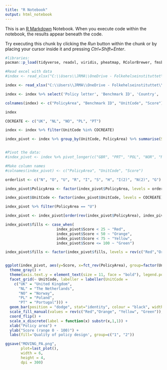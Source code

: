 ```yaml
---
title: "R Notebook"
output: html_notebook
---
```


This is an [R Markdown](http://rmarkdown.rstudio.com) Notebook. When you execute code within the notebook, the results appear beneath the code. 

Try executing this chunk by clicking the *Run* button within the chunk or by placing your cursor inside it and pressing *Ctrl+Shift+Enter*. 

```r
#libraries:
pacman::p_load(tidyverse, readxl, viridis, pheatmap, RColorBrewer, fmsb, hrbrthemes, viridis, colormap)
```

```r
#Read excel with data
#index <- read_xlsx("C:\\Users\\JRMA\\OneDrive - Folkehelseinstituttet\\Dokumenter\\CO-CREATE\\R\\CO-CREATE_3\\index med kategorier unpivoted.xlsx", sheet = "Sheet9")

index <- read_xlsx("C:\\Users\\JRMA\\OneDrive - Folkehelseinstituttet\\WP2 & 3 collaboration\\Benchmarking tool NOURISHING & MOVING\\NOURISHING\\NOURISHING Working documents\\NOURISHING benchmarking tool .xlsx", sheet = "all_countries_aggregated")

index <- index %>% select('Policy letter', 'Benchmark ID', 'Country', 'Sum of Presence and Attribute scores')

colnames(index) <- c("PolicyArea", "Benchmark ID", "UnitCode", "Score")

index

COCREATE <- c("UK", "NL", "NO", "PL", "PT")

index <- index %>% filter(UnitCode %in% COCREATE)

index_pivot <- index %>% group_by(UnitCode, PolicyArea) %>% summarise(Score = round(mean(Score),0))


#Pivot the data: 
#index_pivot <- index %>% pivot_longer(c("GBR", "PRT", "POL", "NOR", "NLD"), names_to = "Countries", values_to = "values")

#Make column names
#colnames(index_pivot) <- c("PolicyArea", "UnitCode", "Score")


```

```r

orderlist <- c("N", "O", "U", "R", "I", "S", "H", "I(2)", "N(2)", "G")

index_pivot$PolicyArea <- factor(index_pivot$PolicyArea, levels = orderlist)

index_pivot$UnitCode <- factor(index_pivot$UnitCode, levels = COCREATE)

index_pivot %>% filter(PolicyArea == "U")
```


```r
index_pivot <- index_pivot[order(rev(index_pivot$PolicyArea), index_pivot$Score, decreasing = T), ]

index_pivot$fills <- case_when(
                       index_pivot$Score < 25 ~ "Red",
                       index_pivot$Score < 50 ~ "Orange",
                       index_pivot$Score < 75 ~ "Yellow",
                       index_pivot$Score <= 100 ~ "Green")

index_pivot$fills <- factor(index_pivot$fills, levels = rev(c("Red","Orange", "Yellow", "Green")))


ggplot(index_pivot, aes(y=Score, x=fct_rev(PolicyArea), group=factor(UnitCode), order(rev(fills)))) + 
  theme_gray() +
  theme(axis.text.y = element_text(size = 11, face = "bold"), legend.position="bottom") + 
  facet_grid(~ UnitCode, labeller = labeller(UnitCode = 
    c("UK" = "United Kingdom",
      "NL" = "The Netherlands",
      "NO" = "Norway",
      "PL" = "Poland",
      "PT" = "Portugal"))) + 
  geom_bar(position = "dodge", stat="identity", colour = "black", width=0.45, aes(fill=fills)) +
  scale_fill_manual(values = rev(c("Red","Orange", "Yellow", "Green")), labels= rev(c("Poor", "Low", "Moderate", "High"))) +
  coord_flip() + 
  scale_x_discrete(label = function(x) substr(x,1,1)) + 
  xlab("Policy area") + 
  ylab("Score (range 0 - 100)") +
  labs(fill='Quality of policy design', group=c("1", "2"))

ggsave("MOVING_PA.png", 
       plot=last_plot(),
       width = 6,
       height = 4,
       dpi = 300)


```
